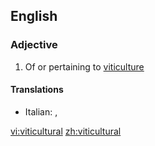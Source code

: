 ==English==

===Adjective===
{{en-adj|-}}

# Of or pertaining to [[viticulture]]

====Translations====
{{top}}
* Italian: {{t-|it|viticolo}}, {{t-|it|vitivinicolo}}
{{mid}}

{{bottom}}

[[vi:viticultural]]
[[zh:viticultural]]